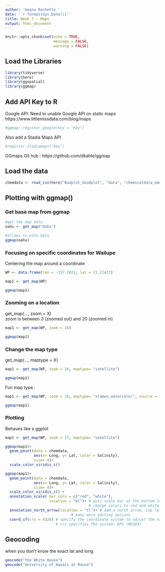 ```yaml
---
author: 'Keanu Rochette '
date: '`r format(Sys.Date())`'
title: Week 7 - Maps
output: html_document
---
```


```r
knitr::opts_chunk$set(echo = TRUE,
                      message = FALSE,
                      warning = FALSE)
```


## Load the Libraries

```r
library(tidyverse)
library(here)
library(ggspatial)
library(ggmap)
```


## Add API Key to R

Google API: Need to unable Google API on static maps 
https://www.littlemissdata.com/blog/maps
```r
#ggmap::register_google(key = "Key")
```

Also add a Stadia Maps API 
```r
#register_stadiamaps("Key")
```

GGmaps Git hub : https://github.com/dkahle/ggmap

## Load the data
```r
chemdata <- read_csv(here("Badplot_Goodplot", "data", "chemicaldata_maunalua.csv"))

```

## Plotting with ggmap()

### Get base map from ggmap

```r
#get the map data
oahu <- get_map("Oahu")

#allows to plot data
ggmap(oahu)
```

### Focusing on specific coordinates for Wailupe

Centering the map around a coordinate
```r
WP <- data.frame(lon = -157.7621, lat = 21.27427)

map1 <- get_map(WP)

ggmap(map1)
```

### Zooming on a location

get_map(..., zoom = X)  
zoom is between 3 (zoomed out) and 20 (zoomed in)  
```r
map1 <- get_map(WP, zoom = 16)

ggmap(map1)
```
### Change the map type 
get_map(..., maptype = X)

```r
map1 <- get_map(WP, zoom = 16, maptype= "satellite")

ggmap(map1)
```

Fun map type : 
```r
map1 <- get_map(WP, zoom = 16, maptype= "stamen_watercolor", source = "stadia")

ggmap(map1)
```


### Plotting

Behaves like a ggplot 
```r
map1 <- get_map(WP, zoom = 17, maptype= "satellite")

ggmap(map1)+
  geom_point(data = chemdata,
             aes(x= Long, y= Lat, color = Salinity),
             size= 4)+
  scale_color_viridis_c()
```


```r
ggmap(map1)+
  geom_point(data = chemdata,
             aes(x= Long, y= Lat, color = Salinity),
             size= 4)+
  scale_color_viridis_c() +
  annotation_scale( bar_cols = c("red", "white"),
                    location = "bl")+ # puts scale bar on the bottom left (bl)
                                      # change colors to red and white
  annotation_north_arrow(location = "tl")+ # add a north arrow, top left (tl)
                              # many more editing options 
  coord_sf(crs = 4326) # specify the coordinate system to adjust the scale bar
                       # crs specifies the system: GPS (WGS84)

```


## Geocoding 
when you don't know the exact lat and long

```r
geocode("the White House")
geocode("University of Hawaii at Manoa")
```







